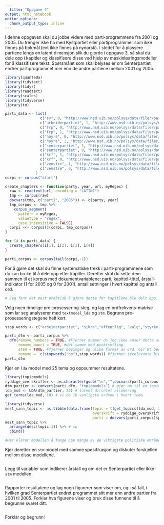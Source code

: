 ```yaml
---
  title: "Oppgave 4"
output: html_notebook
editor_options: 
  chunk_output_type: inline
---
```

  
  I denne oppgaven skal du jobbe videre med parti-programmene fra 2001 og 2005. Du trenger ikke ha med Kystpartiet eller partiprogrammer som ikke finnes på bokmål (evt ikke finnes på nynorsk). I stedet for å plassere partiene lengs en latent dimensjon slik du gjorde i oppgave 3, så skal du dele opp i kapitler og klassifisere disse ved hjelp av maskinlæringsmodeller for å klassifisere tekst.  Spørsmålet som skal belyses er om Senterpartiet endrer partiprogrammet mer enn de andre partiene mellom 2001 og 2005. 


```r
library(quanteda)
library(tidytext)
library(tidyr)
library(readtext)
library(scales)
library(tidyverse)
library(tm)

parti_data <- list(
                c("sv", 0, "http://www.nsd.uib.no/polsys/data/filer/parti/H32.html", "\n[0-9][0-9]*.\\s.*\n"),
                c("arbeiderpartiet", 1, "http://www.nsd.uib.no/polsys/data/filer/parti/H9191.html", "\n.*:.*\\w\n"),
                c("frp", 0, "http://www.nsd.uib.no/polsys/data/filer/parti/H5181.html", "\n[A-Å][a-å].{1,60}\\w\n"),
                c("frp", 1, "http://www.nsd.uib.no/polsys/data/filer/parti/H9368.html", "\n[A-Å][a-å].{1,60}\\w\n"),
                c("hoyre", 0, "http://www.nsd.uib.no/polsys/data/filer/parti/H3.html", "\n\\d.\\s.*\n"),
                c("hoyre", 1, "http://www.nsd.uib.no/polsys/data/filer/parti/H9364.html", "\nÅ+.*\\w\n"),
                c("senterpartiet", 1, "http://www.nsd.uib.no/polsys/data/filer/parti/H9366.html", "\n[0-9][0-9]*.\\s.*([\\w]|[!]|[\"])+\n"),
                c("senterpartiet", 0, "http://www.nsd.uib.no/polsys/data/filer/parti/H37.html", "\n['Kapittel ']+['0-9]*:.*\n"),
                c("krf", 1, "http://www.nsd.uib.no/polsys/data/filer/parti/H9365.html", "\n[A-Å].{1,25}[a-å]\n"),
                c("krf", 0, "http://www.nsd.uib.no/polsys/data/filer/parti/H34.html", "\n['Kapittel' ]*[0-9][0-9]*.*\n"),
                c("venstre", 1, "http://www.nsd.uib.no/polsys/data/filer/parti/H9362.html", "Kapittel\\s[0-9][0-9]*:.*"),
                c("venstre", 0, "http://www.nsd.uib.no/polsys/data/filer/parti/H25.html", "\n[0-9].*:.*\\w\n")
              )
corpi <- corpus("start")

create_chapters <- function(party, year, url, myRegex) {
  raw <- readtext(url, encoding = "LATIN1")
  tmp <- corpus(raw)
  docvars(tmp, c("parti", "2005")) <- c(party, year)
  tmp_corpus <- tmp %>% 
    corpus_segment(
      pattern = myRegex,
      valuetype = "regex", 
      case_insensitive = FALSE)
  corpi <<- corpus(c(corpi, tmp_corpus))
}

for (i in parti_data) {
  create_chapters(i[1], i[2], i[3], i[4])
}

parti_corpus <- corpus(tail(corpi,-1))

```
For å gjøre det skal du finne systematiske trekk i parti-programmene som du kan bruke til å dele opp etter kapitler. Deretter skal du sette dem sammen til et korpus med dokumentvariablene: parti, kapittel-tittel, årstall-indikator (1 for 2005 og 0 for 2001), antall setninger i hvert kapittel og antall ord.

```r
# Jeg fant det mest praktisk å gjøre dette før kapitlene ble delt opp. Se blokken over
```

Velg noen rimelige pre-prosessering-steg, og lag en ordfrekvens-matrise som lar seg analyserer med ``textmodel_lda`` og ``stm``. Begrunn pre-prosesseringstegene helt kort. 

```r
stop_words <- c("arbeiderpartiet", "sikre","offentlig", "valg","styrke", "gi", "legge", "norsk","gode","offentlig","mener", "hele", "større", "viktig","ønsker", "derfor","enkelt", "landet","norge", "gjennom", "mer","store", "arbeiderpartiets", "www.caplex.net", "må", "bør", "fremskrittspartiet", "fremskrittspartiets", "sosialistisk", "venstreparti", "sv", "senterpartiet", "senterpartiets", "sp", "krf", "kristelig", "folkeparti", "høyre", "venstre", "venstres", "à", "kristendemokratiet", "kristendemokratisk", "o")

parti_dfm <- parti_corpus %>% 
  dfm(remove_numbers = TRUE, #Fjerner nummer da jeg ikke anser dette som relevant for å skille partiene fra hverandre
      remove_punct = TRUE, #det samme med punktsetting
      stem = TRUE, #fjerner bøyinger og ulike former av ord. Gir et bedre sammenligningsgrunnlag
      remove =  c(stopwords("no"),stop_words)) #fjerner irrelevante bindeord og ord som er karakteristiske for enkeltpartier.
parti_dfm
```

Kjør en ``lda`` model med 25 tema og oppsummer resultatene. 

```r

library(topicmodels)
ryddige_overskrifter <- as.character(gsub("\n","",docvars(parti_corpus)$pattern)) # ta bort "\n" i overskriftene
dtm_partier <- convert(parti_dfm, "topicmodels") # gjør om til en topic-model dfm
lda_mod <- LDA(dtm_partier, 25) # latent dirchlet allokering
get_terms(lda_mod, 10) # vi de 10 vanligste ordene i hvert tema

library(tidyverse)
mest_sann_topic <- as.tibble(data.frame(topic = t(get_topics(lda_mod, 3)),
                                        overskrift = ryddige_overskrifter,
                                        parti = docvars(parti_corpus)$parti))
mest_sann_topic %>% 
  arrange(desc(topic.1)) %>% # so
  cbind()

#Her klarer modellen å fange opp mange av de viktigste politiske områdene. Fra tabellen ser vi at Tema 2 handler om forsvar. Tema 3 handler om kultur. Tema 8 handler om samferdsel. 14 om miljø. 16 om høyere utdanning. 17 om justispolitikk. 25 om helsepolitikk.
```

Kjør deretter en ``stm`` model med samme spesifikasjon og diskuter forskjellen mellom disse modellene.

```r

```

Legg til variabler som indikerer årstall og om det er Senterpartiet eller ikke i ``stm`` modellen. 

```r

```

Rapporter resultatene og lag noen figurerer som viser om, og i så fall, i hvilken grad Senterpartiet endret programmet sitt mer enn andre partier fra 2001 til 2005. Forklar hva figurene viser og bruk disse funnene til å begrunne svaret ditt.

```r

```

Forklar og begrunn!